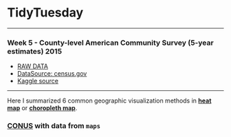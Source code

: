 
# TidyTuesday

***  
### Week 5 - County-level American Community Survey (5-year estimates) 2015  
* [RAW DATA](https://github.com/rfordatascience/tidytuesday/blob/master/data/acs2015_county_data.csv)  
* [DataSource: census.gov](https://factfinder.census.gov/faces/nav/jsf/pages/index.xhtml)  
* [Kaggle source](https://www.kaggle.com/muonneutrino/us-census-demographic-data)  

***  

Here I summarized 6 common geographic visualization methods in [**heat map**](https://en.wikipedia.org/wiki/Heat_map) or [**choropleth map**](https://en.wikipedia.org/wiki/Choropleth_map).    

### [CONUS](https://en.wikipedia.org/wiki/Contiguous_United_States) with data from `maps`     


